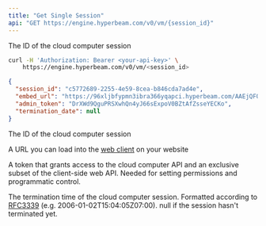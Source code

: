 ```yaml
---
title: "Get Single Session"
api: "GET https://engine.hyperbeam.com/v0/vm/{session_id}"
---
```


<Param path="session_id">

The ID of the cloud computer session

</Param>

<RequestExample>

```bash cURL
curl -H 'Authorization: Bearer <your-api-key>' \
    https://engine.hyperbeam.com/v0/vm/<session_id>
```

</RequestExample>

<ResponseExample>

```json Response Example
{
  "session_id": "c5772689-2255-4e59-8cea-b846cda7ad4e",
  "embed_url": "https://96xljbfypmn3ibra366yqapci.hyperbeam.com/AAEjQFOIRnyeb81XbBsHMw?token=VTWsp1KGn4lLySRkUCmmAhsCcqJrPdhTXNS0Y-KPwHU",
  "admin_token": "DrXWd9QguPRSXwhQn4yJ66sExpoV0BZtAfZsseYECKo",
  "termination_date": null
}
```

</ResponseExample>

<ResponseField name="session_id" type="string">

The ID of the cloud computer session

</ResponseField>

<ResponseField name="embed_url" type="string">

A URL you can load into the [web client](/web) on your website

</ResponseField>

<ResponseField name="admin_token" type="string">

A token that grants access to the cloud computer API and an exclusive subset of the client-side web API. Needed for setting permissions and programmatic control.

</ResponseField>

<ResponseField name="termination_date" type="string or null">

The termination time of the cloud computer session. Formatted according to [RFC3339](https://datatracker.ietf.org/doc/html/rfc3339) (e.g. 2006-01-02T15:04:05Z07:00). null if the session hasn't terminated yet.

</ResponseField>
